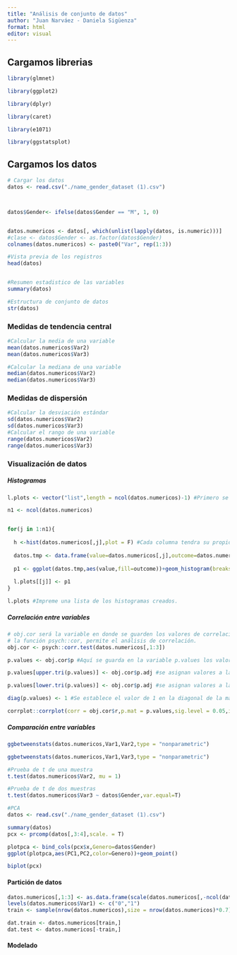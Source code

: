 ```yaml
---
title: "Análisis de conjunto de datos"
author: "Juan Narváez - Daniela Sigüenza"
format: html
editor: visual
---
```


## Cargamos librerias

```r
library(glmnet)

library(ggplot2) 

library(dplyr) 

library(caret) 

library(e1071) 

library(ggstatsplot)
```

## Cargamos los datos

```r

# Cargar los datos
datos <- read.csv("./name_gender_dataset (1).csv")



datos$Gender<- ifelse(datos$Gender == "M", 1, 0)


datos.numericos <- datos[, which(unlist(lapply(datos, is.numeric)))]
#clase <- datos$Gender <- as.factor(datos$Gender)
colnames(datos.numericos) <- paste0("Var", rep(1:3))

#Vista previa de los registros
head(datos)


```

```r

```

```r
#Resumen estadistico de las variables
summary(datos)
```

```r
#Estructura de conjunto de datos
str(datos)
```

### Medidas de tendencia central

```r
#Calcular la media de una variable
mean(datos.numericos$Var2)
mean(datos.numericos$Var3)

#Calcular la mediana de una variable 
median(datos.numericos$Var2)
median(datos.numericos$Var3)
```

### Medidas de dispersión

```r
#Calcular la desviación estándar
sd(datos.numericos$Var2)
sd(datos.numericos$Var3)
#Calcular el rango de una variable
range(datos.numericos$Var2)
range(datos.numericos$Var3)
```

### Visualización de datos

##### Histogramas

```r
l.plots <- vector("list",length = ncol(datos.numericos)-1) #Primero se crea una lista que se llamará l.plots para almacenar las histogramas que se creen.

n1 <- ncol(datos.numericos) 


for(j in 1:n1){
  
  h <-hist(datos.numericos[,j],plot = F) #Cada columna tendra su propio histograma, para esto se utiliza la función hist, además se coloca un FALSE para evitar que los histogramas se visualicen de inmediato. 
  
  datos.tmp <- data.frame(value=datos.numericos[,j],outcome=datos.numericos$Var1) #la variable datos.tmp contendrá los datos de la columna actual y la variable Outcome. 
  
  p1 <- ggplot(datos.tmp,aes(value,fill=outcome))+geom_histogram(breaks=h$breaks) + ggtitle(paste("Histogram of", colnames(datos.numericos)[j]))
  
  l.plots[[j]] <- p1
}

```

```r
l.plots #Impreme una lista de los histogramas creados.
```

##### Correlación entre variables

```r
# obj.cor será la variable en donde se guarden los valores de correlación.
# la función psych::cor, permite el análisis de correlación.
obj.cor <- psych::corr.test(datos.numericos[,1:3]) 

p.values <- obj.cor$p #Aquí se guarda en la variable p.values los valores p calculados en el paso anterior.

p.values[upper.tri(p.values)] <- obj.cor$p.adj #se asignan valores a la mitad superior de la matriz.

p.values[lower.tri(p.values)] <- obj.cor$p.adj #se asignan valores a la mitad inferior de la matriz.

diag(p.values) <- 1 #Se establece el valor de 1 en la diagonal de la matriz de valores 

corrplot::corrplot(corr = obj.cor$r,p.mat = p.values,sig.level = 0.05,insig = "label_sig") #se crea un gráfico de correlación, especifíca un nivel de significancia de 0.05
```

##### Comparación entre variables

```r
ggbetweenstats(datos.numericos,Var1,Var2,type = "nonparametric") 


```

```r
ggbetweenstats(datos.numericos,Var1,Var3,type = "nonparametric")
```

```r
#Prueba de t de una muestra
t.test(datos.numericos$Var2, mu = 1)

```

```r
#Prueba de t de dos muestras 
t.test(datos.numericos$Var3 ~ datos$Gender,var.equal=T)
```

```r

#PCA
datos <- read.csv("./name_gender_dataset (1).csv")

summary(datos)
pcx <- prcomp(datos[,3:4],scale. = T) 

plotpca <- bind_cols(pcx$x,Genero=datos$Gender)
ggplot(plotpca,aes(PC1,PC2,color=Genero))+geom_point()

biplot(pcx)
```

#### Partición de datos

```r
datos.numericos[,1:3] <- as.data.frame(scale(datos.numericos[,-ncol(datos.numericos)]))
levels(datos.numericos$Var1) <- c("0","1")
train <- sample(nrow(datos.numericos),size = nrow(datos.numericos)*0.7)

dat.train <- datos.numericos[train,]
dat.test <- datos.numericos[-train,]
```

#### Modelado

